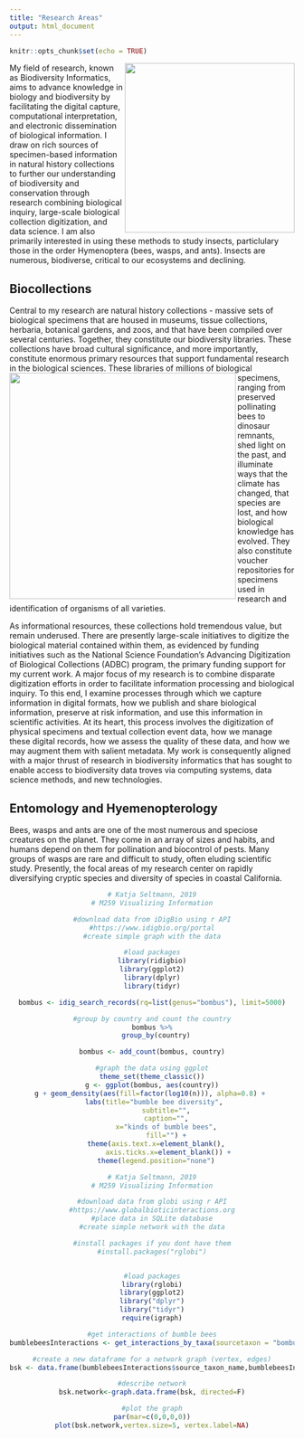 ```yaml
---
title: "Research Areas"
output: html_document
---
```


```r
knitr::opts_chunk$set(echo = TRUE)
```

<img align="right" src="https://seltmann.github.io/begoniasociety/images/Rplot01.png" width="300">
My field of research, known as Biodiversity Informatics, aims to advance knowledge in biology and biodiversity by facilitating the digital capture, computational interpretation, and electronic dissemination of biological information. I draw on rich sources of specimen-based information in natural history collections to further our understanding of biodiversity and conservation through research combining biological inquiry, large-scale biological collection digitization, and data science. I am also primarily interested in using these methods to study insects, particlulary those in the order Hymenoptera (bees, wasps, and ants). Insects are numerous, biodiverse, critical to our ecosystems and declining.
 
## Biocollections


Central to my research are natural history collections - massive sets of biological specimens that are housed in museums, tissue collections, herbaria, botanical gardens, and zoos, and that have been compiled over several centuries. Together, they constitute our biodiversity libraries. These collections have broad cultural significance, and more importantly, constitute enormous primary resources that support fundamental research in the biological sciences. <img align="left" src="https://seltmann.github.io/begoniasociety/research_files/figure-html/globi-1.png" width="400">These libraries of millions of biological specimens, ranging from preserved pollinating bees to dinosaur remnants, shed light on the past, and illuminate ways that the climate has changed, that species are lost, and how biological knowledge has evolved. They also constitute voucher repositories for specimens used in research and identification of organisms of all varieties.


As informational resources, these collections hold tremendous value, but remain underused. There are presently large-scale initiatives to digitize the biological material contained within them, as evidenced by funding initiatives such as the National Science Foundation’s Advancing Digitization of Biological Collections (ADBC) program, the primary funding support for my current work. A major focus of my research is to combine disparate digitization efforts in order to facilitate information processing and biological inquiry. To this end, I examine processes through which we capture information in digital formats, how we publish and share biological information, preserve at risk information, and use this information in scientific activities. At its heart, this process involves the digitization of physical specimens and textual collection event data, how we manage these digital records, how we assess the quality of these data, and how we may augment them with salient metadata. My work is consequently aligned with a major thrust of research in biodiversity informatics that has sought to enable access to biodiversity data troves via computing systems, data science methods, and new technologies.




## Entomology and Hyemenopterology
Bees, wasps and ants are one of the most numerous and speciose creatures on the planet. They come in an array of sizes and habits, and humans depend on them for pollination and biocontrol of pests. Many groups of wasps are rare and difficult to study, often eluding scientific study. Presently, the focal areas of my research center on rapidly diversifying cryptic species and diversity of species in coastal California.

<center>

```r

# Katja Seltmann, 2019
# M259 Visualizing Information

#download data from iDigBio using r API
#https://www.idigbio.org/portal
#create simple graph with the data

#load packages
library(ridigbio)
library(ggplot2)
library(dplyr)
library(tidyr)

bombus <- idig_search_records(rq=list(genus="bombus"), limit=5000)

#group by country and count the country
bombus %>%
  group_by(country)

bombus <- add_count(bombus, country)
```

```r
#graph the data using ggplot
theme_set(theme_classic())
g <- ggplot(bombus, aes(country))
g + geom_density(aes(fill=factor(log10(n))), alpha=0.8) + 
  labs(title="bumble bee diversity", 
       subtitle="",
       caption="",
       x="kinds of bumble bees",
       fill="") +
  theme(axis.text.x=element_blank(),
        axis.ticks.x=element_blank()) +
  theme(legend.position="none")
```

```r

# Katja Seltmann, 2019
# M259 Visualizing Information

#download data from globi using r API
#https://www.globalbioticinteractions.org
#place data in SQLite database
#create simple network with the data

#install packages if you dont have them
#install.packages("rglobi")


#load packages
library(rglobi)
library(ggplot2)
library("dplyr")
library("tidyr")
require(igraph)

#get interactions of bumble bees
bumblebeesInteractions <- get_interactions_by_taxa(sourcetaxon = "bombus")

#create a new dataframe for a network graph (vertex, edges)
bsk <- data.frame(bumblebeesInteractions$source_taxon_name,bumblebeesInteractions$target_taxon_name)

#describe network
bsk.network<-graph.data.frame(bsk, directed=F)

#plot the graph
par(mar=c(0,0,0,0))
plot(bsk.network,vertex.size=5, vertex.label=NA)
```


</center>
